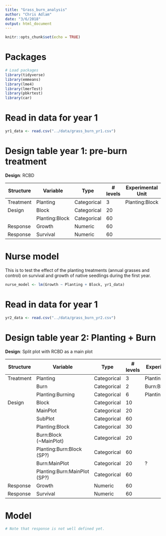```yaml
---
title: "Grass_burn_analysis"
author: "Chris Adlam"
date: "3/6/2018"
output: html_document
---
```


```r
knitr::opts_chunk$set(echo = TRUE)
```

# Packages
```r
# Load packages
library(tidyverse)
library(emmeans)
library(lme4)
library(lmerTest)
library(pbkrtest)
library(car)
```

# Read in data for year 1
```r
yr1_data <- read.csv("../data/grass_burn_yr1.csv")
```


# Design table year 1: pre-burn treatment
**Design**: RCBD

| Structure | Variable                      | Type        | # levels | Experimental Unit   |
|-----------|-------------------------------|-------------|----------|---------------------|
| Treatment | Planting                      | Categorical | 3        | Planting:Block      |
| Design    | Block                         | Categorical | 20       |                     |
|           | Planting:Block                | Categorical | 60       |                     |
| Response  | Growth                        | Numeric     | 60       |                     |
| Response  | Survival                      | Numeric     | 60       |                     |

# Nurse model
This is to test the effect of the planting treatments (annual grasses and control) on survival and growth of native seedlings during the first year.
```r
nurse_model <- lm(Growth ~ Planting + Block, yr1_data)
```


# Read in data for year 1
```r
yr2_data <- read.csv("../data/grass_burn_yr2.csv")
```


# Design table year 2: Planting + Burn
**Design**: Split plot with RCBD as a main plot

| Structure | Variable                      | Type        | # levels | Experimental Unit   |
|-----------|-------------------------------|-------------|----------|---------------------|
| Treatment | Planting                      | Categorical | 3        | Planting:Block      |
|           | Burn                          | Categorical | 2        | Burn:Block          |
|           | Planting:Burning              | Categorical | 6        | Planting:Burn:Block |
| Design    | Block                         | Categorical | 10       |                     |
|           | MainPlot                      | Categorical | 20       |                     |
|           | SubPlot                       | Categorical | 60       |                     |
|           | Planting:Block                | Categorical | 30       |                     |
|           | Burn:Block (~MainPlot)        | Categorical | 20       |                     |
|           | Planting:Burn:Block  (SP?)    | Categorical | 60       |                     |
|           | Burn:MainPlot                 | Categorical | 20       |          ?          |
|           | Planting:Burn:MainPlot (SP?)  | Categorical | 60       |                     |
| Response  | Growth                        | Numeric     | 60       |                     |
| Response  | Survival                      | Numeric     | 60       |                     |


# Model
```r
# Note that response is not well defined yet.
```

